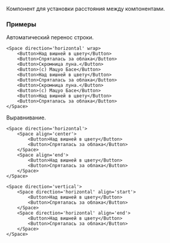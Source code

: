 Компонент для установки расстояния между компонентами.

### Примеры

Автоматический перенос строки.

```tsx live
<Space direction='horizontal' wrap>
    <Button>Над вишней в цвету</Button>
    <Button>Спряталась за облака</Button>
    <Button>Скромница луна.</Button>
    <Button>(с) Мацуо Басе</Button>
    <Button>Над вишней в цвету</Button>
    <Button>Спряталась за облака</Button>
    <Button>Скромница луна.</Button>
    <Button>(с) Мацуо Басе</Button>
    <Button>Над вишней в цвету</Button>
    <Button>Спряталась за облака</Button>
</Space>
```

Выравнивание.

```tsx live
<Space direction='horizontal'>
    <Space align='center'>
        <Button>Над вишней в цвету</Button>
        <Button>Спряталась за облака</Button>
    </Space>
    <Space align='end'>
        <Button>Над вишней в цвету</Button>
        <Button>Спряталась за облака</Button>
    </Space>
</Space>
```

```tsx live
<Space direction='vertical'>
    <Space direction='horizontal' align='start'>
        <Button>Над вишней в цвету</Button>
        <Button>Спряталась за облака</Button>
    </Space>
    <Space direction='horizontal' align='end'>
        <Button>Над вишней в цвету</Button>
        <Button>Спряталась за облака</Button>
    </Space>
</Space>
```
